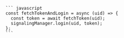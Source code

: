 <PlatformWrapper platform='android'>



</PlatformWrapper>

<PlatformWrapper platform='ios'>


</PlatformWrapper>

<PlatformWrapper platform = 'web'>

    ``` javascript
    const fetchTokenAndLogin = async (uid) => {
      const token = await fetchToken(uid);
      signalingManager.login(uid, token);
    };
    ```
      
</PlatformWrapper>

